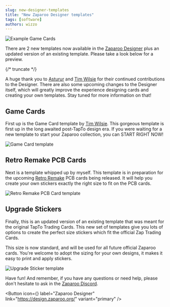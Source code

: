 ```yaml
---
slug: new-designer-templates
title: "New Zaparoo Designer templates"
tags: [software]
authors: wizzo
---
```


![Example Game Cards](cover.png)

There are 2 new templates now available in the [Zaparoo Designer](https://design.zaparoo.org/) plus an updated version of an existing template. Please take a look below for a preview.

{/* truncate */}

A huge thank you to [Asturur](https://github.com/asturur) and [Tim Wilsie](https://timwilsie.art/) for their continued contributions to the Designer. There are also some upcoming changes to the Designer itself, which will greatly improve the experience designing cards and creating your own templates. Stay tuned for more information on that!

## Game Cards

First up is the Game Card template by [Tim Wilsie](https://timwilsie.art/). This gorgeous template is first up in the long awaited post-TapTo design era. If you were waiting for a new template to start your Zaparoo collection, you can START RIGHT NOW!

![Game Card template](game_card.png)

## Retro Remake PCB Cards

Next is a template whipped up by myself. This template is in preparation for the upcoming [Retro Remake](https://retroremake.co/) PCB cards being released. It will help you create your own stickers exactly the right size to fit on the PCB cards.

![Retro Remake PCB Card template](pcb_card.png)

## Upgrade Stickers

Finally, this is an updated version of an existing template that was meant for the original TapTo Trading Cards. This new set of templates give you lots of options to create the perfect size stickers which fit the official Zap Trading Cards.

This size is now standard, and will be used for all future official Zaparoo cards. You're welcome to adopt the sizing for your own designs, it makes it easy to print and apply stickers.

![Upgrade Sticker template](upgrade_sticker.png)

Have fun! And remember, if you have any questions or need help, please don't hesitate to ask in the [Zaparoo Discord](https://zaparoo.org/discord).

<Button
  icon={<FAIcon icon="link" />}
  label="Zaparoo Designer"
  link="https://design.zaparoo.org/"
  variant="primary"
/>
